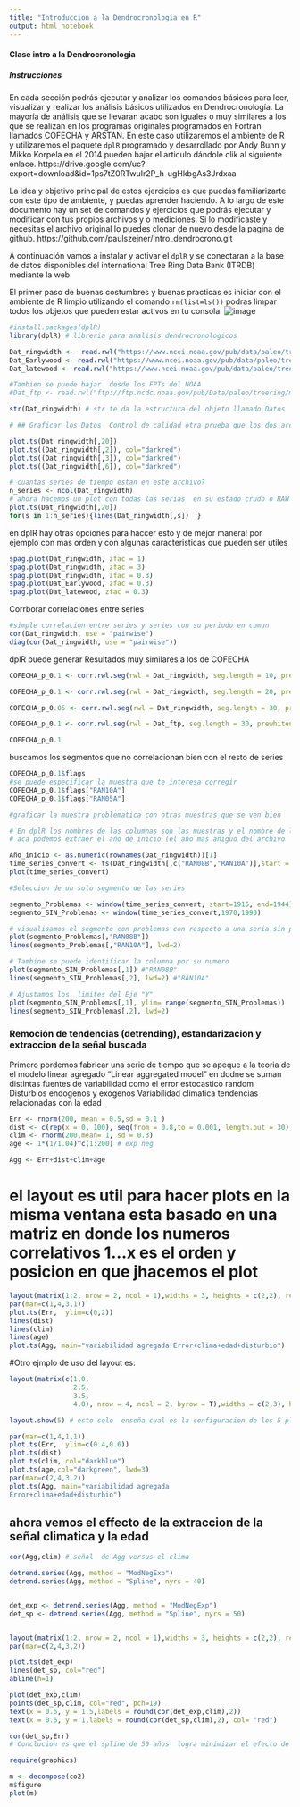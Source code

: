 ```yaml
---
title: "Introduccion a la Dendrocronologia en R"
output: html_notebook
---
```

#### Clase intro a la Dendrocronologia

##### Instrucciones

En cada sección podrás ejecutar y analizar los comandos básicos para leer, visualizar y realizar los análisis básicos utilizados en Dendrocronología. La mayoría de análisis que se llevaran acabo son iguales o muy similares a los que se realizan en los programas originales programados en Fortran llamados COFECHA y ARSTAN. En este caso utilizaremos el ambiente de R y utilizaremos el paquete `dplR` programado y desarrollado por Andy Bunn y Mikko Korpela  en el 2014 pueden bajar el articulo  dándole clik al siguiente enlace. https://drive.google.com/uc?export=download&id=1ps7tZ0RTwuIr2P_h-ugHkbgAs3Jrdxaa

La idea y objetivo principal de estos ejercicios es que puedas familiarizarte con este tipo de ambiente, y puedas aprender haciendo. A lo largo de este documento hay un set de  comandos y ejercicios que podrás ejecutar y modificar con tus propios archivos y o mediciones. Si lo modificaste y necesitas el archivo original lo puedes clonar de nuevo desde la pagina de github. 
https://github.com/paulszejner/Intro_dendrocrono.git

A continuación vamos a instalar y activar el `dplR` y se conectaran a la base de datos disponibles del international Tree Ring Data Bank (ITRDB) mediante la web

El primer paso de buenas costumbres y buenas practicas es iniciar con el ambiente de R limpio utilizando el comando `rm(list=ls())` podras limpar todos los objetos que pueden estar activos en tu consola.
![image](https://user-images.githubusercontent.com/5273434/131227767-1f491f2e-2179-4948-a311-4383f5e2dab4.png)


```r
#install.packages(dplR)
library(dplR) # libreria para analisis dendrocronologicos

Dat_ringwidth <-  read.rwl("https://www.ncei.noaa.gov/pub/data/paleo/treering/measurements/northamerica/mexico/mexi042.rwl")
Dat_Earlywood <- read.rwl("https://www.ncei.noaa.gov/pub/data/paleo/treering/measurements/northamerica/mexico/mexi042e.rwl")
Dat_latewood <- read.rwl("https://www.ncei.noaa.gov/pub/data/paleo/treering/measurements/northamerica/mexico/mexi042l.rwl")

#Tambien se puede bajar  desde los FPTs del NOAA
#Dat_ftp <- read.rwl("ftp://ftp.ncdc.noaa.gov/pub/Data/paleo/treering/measurements/northamerica/mexico/mexi042.rwl")

str(Dat_ringwidth) # str te da la estructura del objeto llamado Datos
```



```r
# ## Graficar los Datos  Control de calidad otra prueba que los dos archivos son iguales -------------------------------

plot.ts(Dat_ringwidth[,20])
plot.ts((Dat_ringwidth[,2]), col="darkred")
plot.ts((Dat_ringwidth[,3]), col="darkred")
plot.ts((Dat_ringwidth[,6]), col="darkred")

```


```r
# cuantas series de tiempo estan en este archivo?
n_series <- ncol(Dat_ringwidth)
# ahora hacemos un plot con todas las serias  en su estado crudo o RAW  sin ningun tratamiento alguno
plot.ts(Dat_ringwidth[,20])
for(s in 1:n_series){lines(Dat_ringwidth[,s])  }
```

en dplR  hay otras opciones  para haccer esto  y de mejor  manera!  por ejemplo   con mas orden y con algunas caracteristicas  que pueden ser utiles

```r
spag.plot(Dat_ringwidth, zfac = 1)
spag.plot(Dat_ringwidth, zfac = 3)
spag.plot(Dat_ringwidth, zfac = 0.3)
spag.plot(Dat_Earlywood, zfac = 0.3)
spag.plot(Dat_latewood, zfac = 0.3)

```


Corrborar correlaciones entre series 
```r
#simple correlacion entre series y series con su periodo en comun
cor(Dat_ringwidth, use = "pairwise")
diag(cor(Dat_ringwidth, use = "pairwise"))

```

dplR puede generar Resultados muy similares a los de COFECHA

```r
COFECHA_p_0.1 <- corr.rwl.seg(rwl = Dat_ringwidth, seg.length = 10, prewhiten = T, biweight = T, make.plot = T, pcrit = 0.1)
```
```r
COFECHA_p_0.1 <- corr.rwl.seg(rwl = Dat_ringwidth, seg.length = 20, prewhiten = T, biweight = T, make.plot = T, pcrit = 0.1)
```
```r
COFECHA_p_0.05 <- corr.rwl.seg(rwl = Dat_ringwidth, seg.length = 30, prewhiten = T, biweight = T, make.plot = T, pcrit = 0.05)

```
```r
COFECHA_p_0.1 <- corr.rwl.seg(rwl = Dat_ftp, seg.length = 30, prewhiten = T, biweight = T, make.plot = T, pcrit = 0.1)

```
```r

COFECHA_p_0.1

```
buscamos los segmentos que no correlacionan bien con el resto de series

```r
COFECHA_p_0.1$flags
#se puede especificar la muestra que te interesa corregir
COFECHA_p_0.1$flags["RAN10A"] 
COFECHA_p_0.1$flags["RAN05A"] 

#graficar la muestra problematica con otras muestras que se ven bien

# En dplR los nombres de las columnas son las muestras y el nombre de las filas son los años
# aca podemos extraer el año de inicio (el año mas aniguo del archivo  que tenemos)
```

```r


Año_inicio <- as.numeric(rownames(Dat_ringwidth))[1]
time_series_convert <- ts(Dat_ringwidth[,c("RAN08B","RAN10A")],start = Año_inicio, frequency =1 )
plot(time_series_convert)

#Seleccion de un solo segmento de las series

segmento_Problemas <- window(time_series_convert, start=1915, end=1944) 
segmento_SIN_Problemas <- window(time_series_convert,1970,1990) 

# visualisamos el segmento con problemas con respecto a una seria sin problemas
plot(segmento_Problemas[,"RAN08B"])
lines(segmento_Problemas[,"RAN10A"], lwd=2)

# Tambine se puede identificar la columna por su numero
plot(segmento_SIN_Problemas[,1]) #"RAN08B"
lines(segmento_SIN_Problemas[,2], lwd=2) #"RAN10A"

# Ajustamos los  limites del Eje "Y"
plot(segmento_SIN_Problemas[,1], ylim= range(segmento_SIN_Problemas))
lines(segmento_SIN_Problemas[,2], lwd=2)

```





### Remoción de tendencias (detrending), estandarizacion y extraccion de la señal buscada

Primero pordemos fabricar una serie de tiempo que  se apeque a la teoria de el modelo linear agregado "Linear aggregated model" en dodne  se suman distintas fuentes de variabilidad como el error estocastico random Disturbios endogenos y exogenos Variabilidad climatica tendencias relacionadas con la edad


```r

Err <- rnorm(200, mean = 0.5,sd = 0.1 )
dist <- c(rep(x = 0, 100), seq(from = 0.8,to = 0.001, length.out = 30),rep(0,70)) #disturbio agregado en el año 101 con efectos de 30 años
clim <- rnorm(200,mean= 1, sd = 0.3)
age <- 1*(1/1.04)^c(1:200) # exp neg

Agg <- Err+dist+clim+age

```
# el layout es util para hacer plots en la misma ventana  esta basado en una matriz  en donde los numeros correlativos 1...x  es el orden y posicion en que jhacemos el plot
```r

layout(matrix(1:2, nrow = 2, ncol = 1),widths = 3, heights = c(2,2), respect = T )
par(mar=c(1,4,3,1))
plot.ts(Err,  ylim=c(0,2))
lines(dist)
lines(clim)
lines(age)
plot.ts(Agg, main="variabilidad agregada Error+clima+edad+disturbio")


```
#Otro ejmplo de uso del layout es:

```r

layout(matrix(c(1,0,
                2,5,
                3,5,
                4,0), nrow = 4, ncol = 2, byrow = T),widths = c(2,3), heights = c(1,1), respect = T )

layout.show(5) # esto solo  enseña cual es la configuracion de los 5 plots.

par(mar=c(1,4,1,1))
plot.ts(Err,  ylim=c(0.4,0.6))
plot.ts(dist)
plot.ts(clim, col="darkblue")
plot.ts(age,col="darkgreen", lwd=3)
par(mar=c(2,4,3,2))
plot.ts(Agg, main="variabilidad agregada
Error+clima+edad+disturbio")

```

## ahora vemos  el effecto de la extraccion de la señal climatica y la edad
```r


cor(Agg,clim) # señal  de Agg versus el clima

detrend.series(Agg, method = "ModNegExp")
detrend.series(Agg, method = "Spline", nyrs = 40)


det_exp <- detrend.series(Agg, method = "ModNegExp")
det_sp <- detrend.series(Agg, method = "Spline", nyrs = 50)


layout(matrix(1:2, nrow = 2, ncol = 1),widths = 3, heights = c(2,2), respect = T )
par(mar=c(2,4,3,2))

plot.ts(det_exp)
lines(det_sp, col="red")
abline(h=1)

plot(det_exp,clim)
points(det_sp,clim, col="red", pch=19)
text(x = 0.6, y = 1.5,labels = round(cor(det_exp,clim),2))
text(x = 0.6, y = 1,labels = round(cor(det_sp,clim),2), col= "red")

cor(det_sp,Err)
# Conclucion es que el spline de 50 años  logra minimizar el efecto de la edad y de ese evento de disturbio.

require(graphics)

m <- decompose(co2)
m$figure
plot(m)



```

